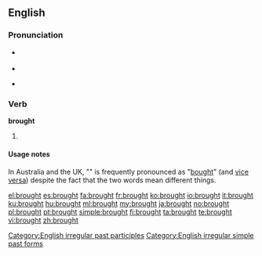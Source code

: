 ==English==

{{rank|however|enough|quite|230|brought|woman|want|home}}

===Pronunciation===
* {{IPA|/ˈbrɔːt/}} {{SAMPA|/'brO:t/}}
* {{audio|en-us-brought.ogg|Audio (US)}}
* {{audio|en-uk-brought.ogg|Audio (UK)}}
*: {{rhymes|ɔːt}}

===Verb===
'''brought'''

# {{past of|[[bring]]}}

====Usage notes====
In Australia and the UK, "{{q|brought}}" is frequently pronounced as "[[bought]]" (and [[vice versa]]) despite the fact that the two words mean different things.

[[Category:English irregular past participles]]
[[Category:English irregular simple past forms]]

[[el:brought]]
[[es:brought]]
[[fa:brought]]
[[fr:brought]]
[[ko:brought]]
[[io:brought]]
[[it:brought]]
[[ku:brought]]
[[hu:brought]]
[[ml:brought]]
[[my:brought]]
[[ja:brought]]
[[no:brought]]
[[pl:brought]]
[[pt:brought]]
[[simple:brought]]
[[fi:brought]]
[[ta:brought]]
[[te:brought]]
[[vi:brought]]
[[zh:brought]]